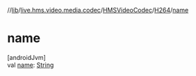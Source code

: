 //[lib](/api-reference/android/v2/home/content)/[live.hms.video.media.codec](../../index)/[HMSVideoCodec](../index)/[H264](index)/[name](name)

# name

[androidJvm]\
val [name](name): [String](https://kotlinlang.org/api/latest/jvm/stdlib/kotlin/-string/index.html)
